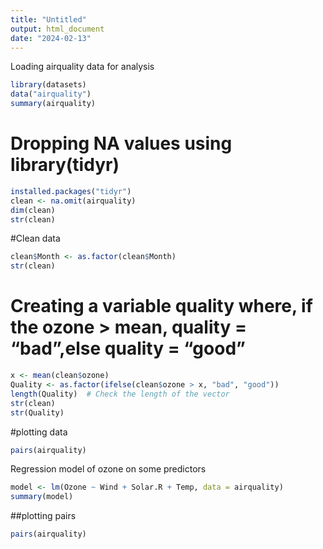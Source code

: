 ```yaml
---
title: "Untitled"
output: html_document
date: "2024-02-13"
---
```


Loading airquality data for analysis
```r
library(datasets)
data("airquality")
summary(airquality)
```
# Dropping NA values using library(tidyr)
```r
installed.packages("tidyr")
clean <- na.omit(airquality)
dim(clean)
str(clean)
```
#Clean data

```r
clean$Month <- as.factor(clean$Month)
str(clean)
```
# Creating a variable quality where, if the ozone > mean, quality = "bad",else quality = "good"
```r
x <- mean(clean$ozone)
Quality <- as.factor(ifelse(clean$ozone > x, "bad", "good"))
length(Quality)  # Check the length of the vector
str(clean)
str(Quality)
```

#plotting data

```r
pairs(airquality)
```
Regression model of ozone on some predictors
```r
model <- lm(Ozone ~ Wind + Solar.R + Temp, data = airquality)
summary(model)
```

##plotting pairs
```r
pairs(airquality)
```





